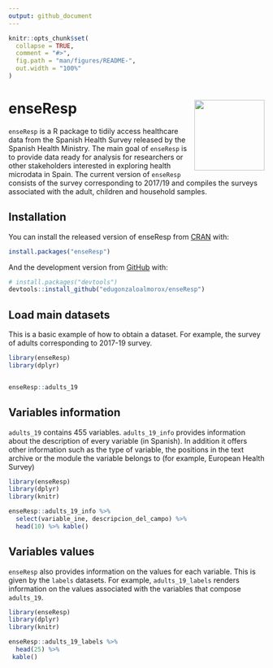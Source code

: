 ```yaml
---
output: github_document
---
```


<!-- README.md is generated from README.Rmd. Please edit that file -->

```r
knitr::opts_chunk$set(
  collapse = TRUE,
  comment = "#>",
  fig.path = "man/figures/README-",
  out.width = "100%"
)
```

# enseResp <img src='man/figures/logo.png' align="right" height="138.5" />

<!-- badges: start -->

<!-- badges: end -->

`enseResp` is a R package to tidily access healthcare data from the Spanish Health Survey released by the Spanish Health Ministry. The main goal of `enseResp` is to provide data ready for analysis for researchers or other stakeholders interested in exploring health microdata in Spain. The current version of `enseResp` consists of the survey corresponding to 2017/19 and compiles the surveys associated with the adult, children and household samples.


## Installation

You can install the released version of enseResp from [CRAN](https://CRAN.R-project.org) with:

``` r
install.packages("enseResp")
```

And the development version from [GitHub](https://github.com/) with:

``` r
# install.packages("devtools")
devtools::install_github("edugonzaloalmorox/enseResp")
```
## Load main datasets

This is a basic example of how to obtain a dataset. For example, the survey of adults corresponding to 2017-19 survey. 

```r
library(enseResp)
library(dplyr)


enseResp::adults_19
```

## Variables information


`adults_19` contains 455 variables. `adults_19_info` provides information about the description of every variable (in Spanish). In addition it offers other information such as the type of variable, the positions in the text archive or the module the variable belongs to (for example, European Health Survey)

```r
library(enseResp)
library(dplyr)
library(knitr)

enseResp::adults_19_info %>% 
  select(variable_ine, descripcion_del_campo) %>% 
  head(10) %>% kable()
```

## Variables values


`enseResp` also provides information on the values for each variable. This is given by the `labels` datasets. For example, `adults_19_labels` renders information on the values associated with the variables that compose `adults_19`.

```r
library(enseResp)
library(dplyr)
library(knitr)

enseResp::adults_19_labels %>% 
  head(25) %>%
 kable()
```
